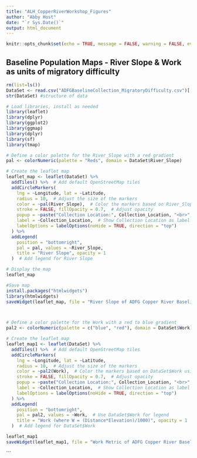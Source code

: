 ```yaml
---
title: "ALH_CopperRiverWorkshop_Figures"
author: "Abby Host"
date: "`r Sys.Date()`"
output: html_document
---
```


```r
knitr::opts_chunk$set(echo = TRUE, message = FALSE, warning = FALSE, eval = TRUE)
```

## Baseline Population Maps - River Slope & Work as units of migratory difficulty
```r
rm(list=ls()) 
DataSet <- read.csv("ADFGBaselineCollection_MigratoryDifficulty.csv")[,-1] #load data
str(DataSet) #structure of data

# Load libraries, install as needed
library(leaflet)
library(dplyr)
library(ggplot2)
library(ggmap)
library(dplyr)
library(sf)
library(tmap)

# Define a color palette for the River_Slope with a red gradient
pal <- colorNumeric(palette = "Reds", domain = DataSet$River_Slope)

# Create the leaflet map
leaflet_map <- leaflet(DataSet) %>%
  addTiles() %>%  # Add default OpenStreetMap tiles
  addCircleMarkers(
    lng = ~Longitude, lat = ~Latitude, 
    radius = 10,  # Adjust the size of the markers
    color = ~pal(River_Slope),  # Color the markers based on River_Slope
    stroke = FALSE, fillOpacity = 0.7,  # Adjust opacity
    popup = ~paste("Collection Location:", Collection_Location, "<br>", "River Slope:", round(River_Slope,2)),  # Show Collection Location in popup
    label = ~Collection_Location,  # Show Collection Location as label
    labelOptions = labelOptions(noHide = TRUE, direction = "top")
  ) %>%
  addLegend(
    position = "bottomright", 
    pal = pal, values = ~River_Slope, 
    title = "River Slope", opacity = 1
  )  # Add legend for River Slope

# Display the map
leaflet_map

#Save map
install.packages("htmlwidgets")
library(htmlwidgets)
saveWidget(leaflet_map, file = "River Slope of ADFG Copper River Baseline Populations.html")



# Define a color palette for the Work with a red to blue gradient
pal2 <- colorNumeric(palette = c("blue", "red"), domain = DataSet$Work)

# Create the leaflet map
leaflet_map1 <- leaflet(DataSet) %>%
  addTiles() %>%  # Add default OpenStreetMap tiles
  addCircleMarkers(
    lng = ~Longitude, lat = ~Latitude, 
    radius = 10,  # Adjust the size of the markers
    color = ~pal2(Work),  # Color the markers based on DataSet$Work using the red to blue gradient
    stroke = FALSE, fillOpacity = 0.7,  # Adjust opacity
    popup = ~paste("Collection Location:", Collection_Location, "<br>", "Work Value:", round(Work)),  # Show Collection Location and Work value in popup
    label = ~Collection_Location,  # Show Collection Location as label
    labelOptions = labelOptions(noHide = TRUE, direction = "top")
  ) %>%
  addLegend(
    position = "bottomright", 
    pal = pal2, values = ~Work,  # Use DataSet$Work for legend
    title = "Work (where W = (Distance*Elevation)/1000)", opacity = 1
  )  # Add legend for DataSet$Work

leaflet_map1
saveWidget(leaflet_map1, file = "Work Metric of ADFG Copper River Baseline Populations.html")


```
```